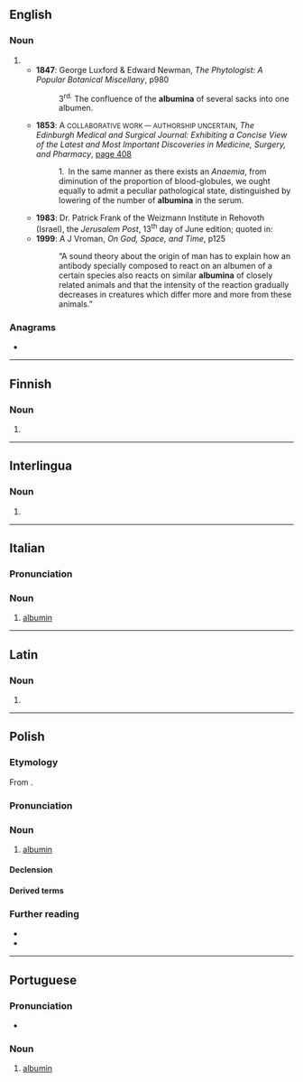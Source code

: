 {{also|albúmina|albuminą}}
==English==

===Noun===
{{head|en|noun form}}

# {{plural of|en|albumen}}
#* '''1847''': George Luxford & Edward Newman, ''The Phytologist: A Popular Botanical Miscellany'', p980
#*: 3<sup>rd.</sup> The confluence of the '''albumina''' of several sacks into one albumen.
#* '''1853''': A <small>COLLABORATIVE WORK — AUTHORSHIP UNCERTAIN</small>, ''The Edinburgh Medical and Surgical Journal: Exhibiting a Concise View of the Latest and Most Important Discoveries in Medicine, Surgery, and Pharmacy'', [http://books.google.co.uk/books?id=6n8BAAAAYAAJ&pg=PA408&dq=albumina&ei=TiBASqDpNoe-yQTn56lT page 408]
#*: 1. In the same manner as there exists an ''Anaemia'', from diminution of the proportion of blood-globules, we ought equally to admit a peculiar pathological state, distinguished by lowering of the number of '''albumina''' in the serum.
#* '''1983''': Dr. Patrick Frank of the Weizmann Institute in Rehovoth (Israel), the ''Jerusalem Post'', 13<sup>th</sup> day of June edition; quoted in:
#* '''1999''': A J Vroman, ''On God, Space, and Time'', p125
#*: “A sound theory about the origin of man has to explain how an antibody specially composed to react on an albumen of a certain species also reacts on similar '''albumina''' of closely related animals and that the intensity of the reaction gradually decreases in creatures which differ more and more from these animals.”

===Anagrams===
* {{anagrams|en|a=aabilmnu|Balumain|bimanual|manubial}}

----

==Finnish==

===Noun===
{{head|fi|noun form}}

# {{fi-form of|case=essive|pl=singular|albumi}}

----

==Interlingua==

===Noun===
{{ia-noun|-}}

# {{l|en|albumin}}

----

==Italian==
{{wikipedia|lang=it}}

===Pronunciation===
{{it-pr|albumìna}}

===Noun===
{{it-noun|f}}

# {{lb|it|protein}} [[albumin]]

----

==Latin==

===Noun===
{{la-noun-form|albūmina}}

# {{inflection of|la|albūmen||nom//acc//voc|p}}

----

==Polish==
{{wp|lang=pl}}

===Etymology===
From {{der|pl|la|albūmen}}.

===Pronunciation===
{{pl-p|a=Pl-albumina.ogg}}

===Noun===
{{pl-noun|f}}

# {{lb|pl|biochemistry}} [[albumin]]

====Declension====
{{pl-decl-noun-f}}

====Derived terms====
{{col3|pl|title=adjective|albuminowy}}
{{col3|pl|title=nouns|albuminoid|albuminometr|albuminuria}}

===Further reading===
* {{R:pl:WSJP}}
* {{R:pl:PWN}}

{{C|pl|Proteins}}

----

==Portuguese==

===Pronunciation===
{{pt-IPA}}
* {{hyph|pt|al|bu|mi|na}}

===Noun===
{{pt-noun|f}}

# {{lb|pt|organic chemistry}} [[albumin]] {{gloss|one of a class of monomeric proteins that are soluble in water}}